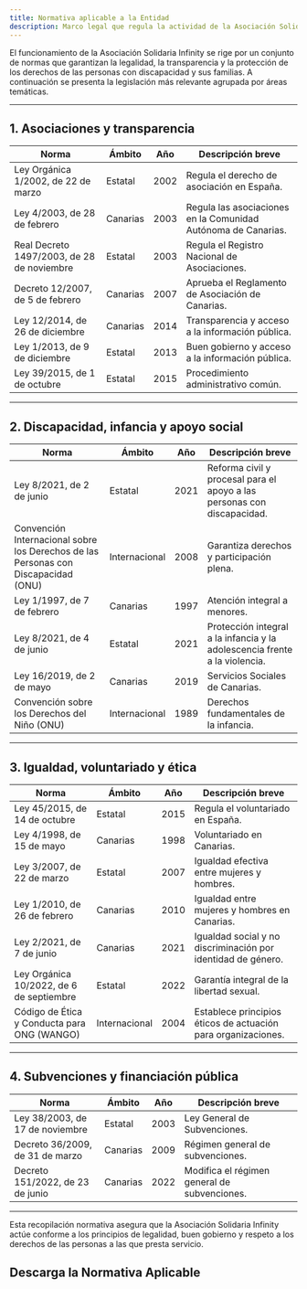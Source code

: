 ```yaml
---
title: Normativa aplicable a la Entidad
description: Marco legal que regula la actividad de la Asociación Solidaria Infinity, incluyendo leyes sobre asociaciones, transparencia, discapacidad, igualdad, protección de datos y voluntariado.
---
```



<Aside type="note" title="Marco normativo de la Asociación Solidaria Infinity">
El funcionamiento de la Asociación Solidaria Infinity se rige por un conjunto de normas que garantizan la legalidad, la transparencia y la protección de los derechos de las personas con discapacidad y sus familias. A continuación se presenta la legislación más relevante agrupada por áreas temáticas.
</Aside>

---

## 1. Asociaciones y transparencia

| **Norma** | **Ámbito** | **Año** | **Descripción breve** |
|------------|-------------|----------|------------------------|
| Ley Orgánica 1/2002, de 22 de marzo | Estatal | 2002 | Regula el derecho de asociación en España. |
| Ley 4/2003, de 28 de febrero | Canarias | 2003 | Regula las asociaciones en la Comunidad Autónoma de Canarias. |
| Real Decreto 1497/2003, de 28 de noviembre | Estatal | 2003 | Regula el Registro Nacional de Asociaciones. |
| Decreto 12/2007, de 5 de febrero | Canarias | 2007 | Aprueba el Reglamento de Asociación de Canarias. |
| Ley 12/2014, de 26 de diciembre | Canarias | 2014 | Transparencia y acceso a la información pública. |
| Ley 1/2013, de 9 de diciembre | Estatal | 2013 | Buen gobierno y acceso a la información pública. |
| Ley 39/2015, de 1 de octubre | Estatal | 2015 | Procedimiento administrativo común. |

---

## 2. Discapacidad, infancia y apoyo social

| **Norma** | **Ámbito** | **Año** | **Descripción breve** |
|------------|-------------|----------|------------------------|
| Ley 8/2021, de 2 de junio | Estatal | 2021 | Reforma civil y procesal para el apoyo a las personas con discapacidad. |
| Convención Internacional sobre los Derechos de las Personas con Discapacidad (ONU) | Internacional | 2008 | Garantiza derechos y participación plena. |
| Ley 1/1997, de 7 de febrero | Canarias | 1997 | Atención integral a menores. |
| Ley 8/2021, de 4 de junio | Estatal | 2021 | Protección integral a la infancia y la adolescencia frente a la violencia. |
| Ley 16/2019, de 2 de mayo | Canarias | 2019 | Servicios Sociales de Canarias. |
| Convención sobre los Derechos del Niño (ONU) | Internacional | 1989 | Derechos fundamentales de la infancia. |

---

## 3. Igualdad, voluntariado y ética

| **Norma** | **Ámbito** | **Año** | **Descripción breve** |
|------------|-------------|----------|------------------------|
| Ley 45/2015, de 14 de octubre | Estatal | 2015 | Regula el voluntariado en España. |
| Ley 4/1998, de 15 de mayo | Canarias | 1998 | Voluntariado en Canarias. |
| Ley 3/2007, de 22 de marzo | Estatal | 2007 | Igualdad efectiva entre mujeres y hombres. |
| Ley 1/2010, de 26 de febrero | Canarias | 2010 | Igualdad entre mujeres y hombres en Canarias. |
| Ley 2/2021, de 7 de junio | Canarias | 2021 | Igualdad social y no discriminación por identidad de género. |
| Ley Orgánica 10/2022, de 6 de septiembre | Estatal | 2022 | Garantía integral de la libertad sexual. |
| Código de Ética y Conducta para ONG (WANGO) | Internacional | 2004 | Establece principios éticos de actuación para organizaciones. |

---

## 4. Subvenciones y financiación pública

| **Norma** | **Ámbito** | **Año** | **Descripción breve** |
|------------|-------------|----------|------------------------|
| Ley 38/2003, de 17 de noviembre | Estatal | 2003 | Ley General de Subvenciones. |
| Decreto 36/2009, de 31 de marzo | Canarias | 2009 | Régimen general de subvenciones. |
| Decreto 151/2022, de 23 de junio | Canarias | 2022 | Modifica el régimen general de subvenciones. |

---

<Aside type="tip" title="Compromiso con la transparencia">
Esta recopilación normativa asegura que la Asociación Solidaria Infinity actúe conforme a los principios de legalidad, buen gobierno y respeto a los derechos de las personas a las que presta servicio.
</Aside>


## Descarga la Normativa Aplicable

<DocCardLink ref="1" />